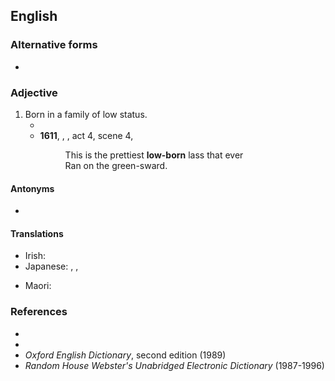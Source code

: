 {{also|lowborn}}

==English==

===Alternative forms===
* {{l|en|lowborn}}

===Adjective===
{{en-adj|head=[[low]]-[[born]]}}

# Born in a family of low status.
#* {{quote-book|en|year=1837|author={{w|Letitia Elizabeth Landon}}|title=Ethel Churchill|volume=3|page=234|text="The shame of refusing to meet you!—from the shame of meeting an equal I might," said Kingston, tauntingly; "but it is absurd to be challenged by my hired servant—a '''low-born''' nobody!"}}
#* '''1611''', {{w|William Shakespeare}}, ''{{w|A Winter's Tale}}'', act 4, scene 4,
#*: This is the prettiest '''low-born''' lass that ever
#*: Ran on the green-sward.

====Antonyms====
* {{l|en|high-born}}

====Translations====
{{trans-top|born of humble parentage}}
* Irish: {{t|ga|anuasal}}
* Japanese: {{t+|ja|賎しい|tr=iyashii}}, {{t+|ja|下賎|alt=下賎な|tr=gesen na}}, {{t|ja|チープな|tr=chīpu na}}
{{trans-mid}}
* Maori: {{t|mi|tautauhea}}
{{trans-bottom}}

===References===
* {{R:OneLook}}
* {{R:Dictionary.com|lowborn}}
* ''Oxford English Dictionary'', second edition (1989)
* ''Random House Webster's Unabridged Electronic Dictionary'' (1987-1996)